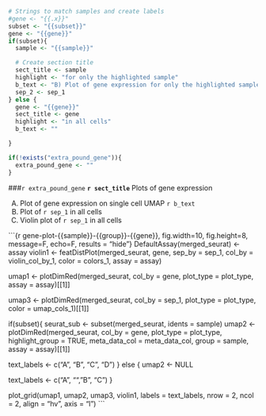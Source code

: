```r

# Strings to match samples and create labels
#gene <- "{{.x}}"
subset <- "{{subset}}"
gene <- "{{gene}}"
if(subset){
  sample <- "{{sample}}"

  # Create section title
  sect_title <- sample
  highlight <- "for only the highlighted sample"
  b_text <- "B) Plot of gene expression for only the highlighted sample"
  sep_2 <- sep_1
} else {
  gene <- "{{gene}}"
  sect_title <- gene
  highlight <- "in all cells"
  b_text <- ""

}

if(!exists("extra_pound_gene")){
  extra_pound_gene <- ""
}


```

###`r extra_pound_gene` **`r sect_title`**
Plots of gene expression

A) Plot of gene expression on single cell UMAP
`r b_text`
C) Plot of `r sep_1` in all cells
D) Violin plot of `r sep_1` in all cells

```{r gene-plot-{{sample}}-{{group}}-{{gene}}, fig.width=10, fig.height=8, message=F, echo=F, results = "hide"}
DefaultAssay(merged_seurat) <- assay
violin1 <- featDistPlot(merged_seurat, gene, sep_by = sep_1,
                        col_by = violin_col_by_1, color = colors_1,
                        assay = assay)
                      

umap1 <- plotDimRed(merged_seurat, col_by = gene, plot_type = plot_type,
                    assay = assay)[[1]]

umap3 <- plotDimRed(merged_seurat, col_by = sep_1,
                    plot_type = plot_type, color = umap_cols_1)[[1]]

if(subset){
  seurat_sub <- subset(merged_seurat, idents = sample)
  umap2 <- plotDimRed(merged_seurat, col_by = gene, plot_type = plot_type,
                      highlight_group = TRUE, meta_data_col = meta_data_col,
                      group = sample, assay = assay)[[1]]
  
  text_labels <- c("A", "B", "C", "D")
} else {
  umap2 <- NULL
  
  text_labels <- c("A", "", "B", "C")
}


plot_grid(umap1, umap2,
          umap3, violin1,
          labels = text_labels,
          nrow = 2,
          ncol = 2,
          align = "hv",
          axis = "l")
```
